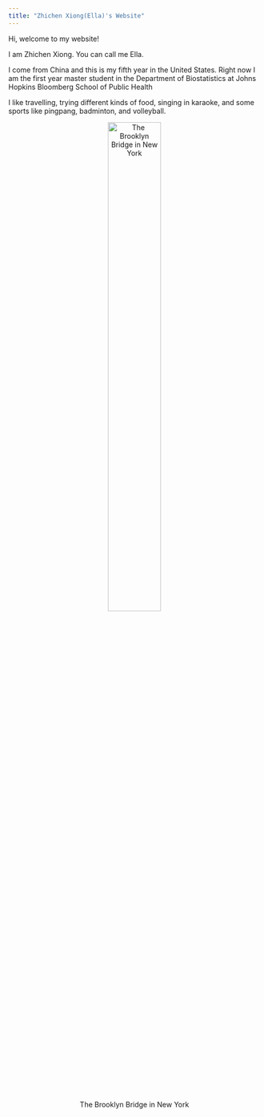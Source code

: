 ```yaml
---
title: "Zhichen Xiong(Ella)'s Website"
---
```


Hi, welcome to my website!

I am Zhichen Xiong. You can call me Ella.

I come from China and this is my fifth year in the United States. Right now I am the first year master student in the Department of Biostatistics at Johns Hopkins Bloomberg School of Public Health

I like travelling, trying different kinds of food, singing in karaoke, and some sports like pingpang, badminton, and volleyball.

<center>![The Brooklyn Bridge in New York](images/IMG_0946.JPG){width="50%"}</center>
